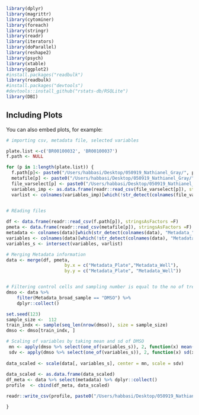 

```r
library(dplyr)
library(magrittr)
library(cytominer)
library(foreach)
library(stringr)
library(readr)
library(iterators)
library(doParallel)
library(reshape2)
library(psych)
library(xtable)
library(ggplot2)
#install.packages("readbulk")
library(readbulk)
#install.packages("devtools")
#devtools::install_github("rstats-db/RSQLite")
library(DBI)


```

## Including Plots

You can also embed plots, for example:


```r
# importing csv, metadata file, selected variables

plate.list <-c('BR00100032', 'BR00100037')
f.path <- NULL

for (p in 1:length(plate.list)) {
  f.path[p]<- paste0("/Users/habbasi/Desktop/050919_Nathianel_Gray/", plate.list[p], "/", plate.list[p], ".csv")
  metafile[p] <- paste0("/Users/habbasi/Desktop/050919_Nathianel_Gray/", plate.list[p], "/", plate.list[p], "_Metadata.csv")
  file_varselect[p] <- paste0("/Users/habbasi/Desktop/050919_Nathianel_Gray/", plate.list[p], "/", plate.list[p],"_normalized_variable_selected.csv")
  variables_imp <- as.data.frame(readr::read_csv(file_varselect[p]), stringsAsFactors =F)
  varlist <- colnames(variables_imp)[which(!str_detect(colnames(file_varselect), "Metadata_"))]

  
# REading files

df <- data.frame(readr::read_csv(f.path[p]), stringsAsFactors =F)
pmeta <- data.frame(readr::read_csv(metafile[p]), stringsAsFactors =F)
metadata <- colnames(data)[which(str_detect(colnames(data), "Metadata_"))]
variables <- colnames(data)[which(!str_detect(colnames(data), "Metadata_"))]
variables_s <- intersect(variables, varlist)

# Merging Metadata information
data <- merge(df, pmeta,
                      by.x = c("Metadata_Plate","Metadata_Well"),
                      by.y = c("Metadata_Plate", "Metadata_Well"))


# Filtering control cells and sampling number is equal to the no of treatments
dmso <- data %>%
    filter(Metadata_broad_sample == "DMSO") %>%
    dplyr::collect()

set.seed(123)
sample_size <-  112
train_indx <- sample(seq_len(nrow(dmso)), size = sample_size)
dmso <- dmso[train_indx, ]

# Scaling of variables by taking mean and sd of DMSO 
 mn <- apply(dmso %>% select(one_of(variables_s)), 2, function(x) mean(x, na.rm = T))
 sdv <- apply(dmso %>% select(one_of(variables_s)), 2, function(x) sd(x, na.rm = T))
 
data_scaled <- scale(data[, variables_s], center = mn, scale = sdv)
    
data_scaled <- as.data.frame(data_scaled)
df_meta <- data %>% select(metadata) %>% dplyr::collect()
profile  <- cbind(df_meta, data_scaled)

readr::write_csv(profile, paste0("/Users/habbasi/Desktop/050919_Nathianel_Gray/", plate.list[p], "/", plate.list[p], "_normalized_sampled_variable_selected.csv")) 

}




```


